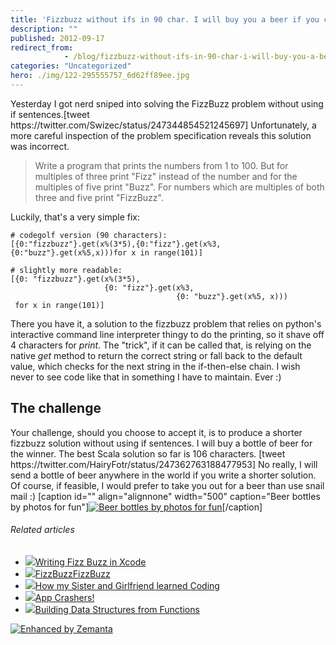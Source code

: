```yaml
---
title: 'Fizzbuzz without ifs in 90 char. I will buy you a beer if you can do better.'
description: ""
published: 2012-09-17
redirect_from: 
            - /blog/fizzbuzz-without-ifs-in-90-char-i-will-buy-you-a-beer-if-you-can-do-better/swizec/5276
categories: "Uncategorized"
hero: ./img/122-295555757_6d62ff89ee.jpg
---
```

Yesterday I got nerd sniped into solving the FizzBuzz problem without using if sentences.\[tweet https&#x3A;//twitter.com/Swizec/status/247344854521245697] Unfortunately, a more careful inspection of the problem specification reveals this solution was incorrect.

> Write a program that prints the numbers from 1 to 100. But for multiples of three print "Fizz" instead of the number and for the multiples of five print "Buzz". For numbers which are multiples of both three and five print "FizzBuzz".

Luckily, that's a very simple fix:

```
# codegolf version (90 characters):
[{0:"fizzbuzz"}.get(x%(3*5),{0:"fizz"}.get(x%3,{0:"buzz"}.get(x%5,x)))for x in range(101)]

# slightly more readable:
[{0: "fizzbuzz"}.get(x%(3*5), 
                     {0: "fizz"}.get(x%3, 
                                     {0: "buzz"}.get(x%5, x))) 
 for x in range(101)]
```

There you have it, a solution to the fizzbuzz problem that relies on python's interactive command line interpreter thingy to do the printing, so it shave off 4 characters for _print_. The "trick", if it can be called that, is relying on the native _get_ method to return the correct string or fall back to the default value, which checks for the next string in the if-then-else chain. I wish never to see code like that in something I have to maintain. Ever :)

## The challenge

Your challenge, should you choose to accept it, is to produce a shorter fizzbuzz solution without using if sentences. I will buy a bottle of beer for the winner. The best Scala solution so far is 106 characters. \[tweet https&#x3A;//twitter.com/HairyFotr/status/247362763188477953] No really, I will send a bottle of beer anywhere in the world if you write a shorter solution. Of course, if feasible, I would prefer to take you out for a beer than use snail mail :) \[caption id="" align="alignnone" width="500" caption="Beer bottles by photos for fun"][![Beer bottles by photos for fun](./img/122-295555757_6d62ff89ee.jpg "Beer bottles by photos for fun")](http://www.flickr.com/photos/97073587@N00/295555757/)\[/caption]

###### Related articles

- [![](http://i.zemanta.com/noimg_40_80_80.jpg)](http://www.iamdann.com/2012/09/12/writing-fizz-buzz-in-xcode)[Writing Fizz Buzz in Xcode](http://www.iamdann.com/2012/09/12/writing-fizz-buzz-in-xcode)
- [![](http://i.zemanta.com/103125384_80_80.jpg)](http://www.programr.com/CPP/FizzBuzzFizzBuzz-1)[FizzBuzzFizzBuzz](http://www.programr.com/CPP/FizzBuzzFizzBuzz-1)
- [![](http://i.zemanta.com/noimg_101_80_80.jpg)](http://blog.songz.me/how-my-sister-and-girlfriend-learned-coding-in-2-months/)[How my Sister and Girlfriend learned Coding](http://blog.songz.me/how-my-sister-and-girlfriend-learned-coding-in-2-months/)
- [![](http://i.zemanta.com/noimg_49_80_80.jpg)](http://andydennie.com/2012/08/22/app-crashers/)[App Crashers!](http://andydennie.com/2012/08/22/app-crashers/)
- [![](http://i.zemanta.com/noimg_128_80_80.jpg)](http://usrsb.in/blog/blog/2012/04/01/building-data-structures-from-functions/)[Building Data Structures from Functions](http://usrsb.in/blog/blog/2012/04/01/building-data-structures-from-functions/)

[![Enhanced by Zemanta](http://img.zemanta.com/zemified_e.png?x-id=7b300a1d-661b-4c76-a8bc-e40dbfa45012)](http://www.zemanta.com/?px "Enhanced by Zemanta")